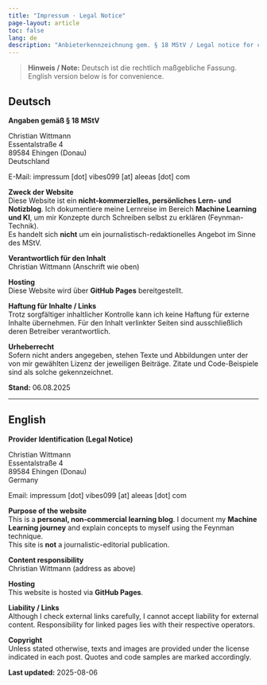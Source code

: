 ```yaml
---
title: "Impressum · Legal Notice"
page-layout: article
toc: false
lang: de
description: "Anbieterkennzeichnung gem. § 18 MStV / Legal notice for chrwittm.github.io"
---
```


> **Hinweis / Note:** Deutsch ist die rechtlich maßgebliche Fassung. English version below is for convenience.

## Deutsch

**Angaben gemäß § 18 MStV**

Christian Wittmann  
Essentalstraße 4  
89584 Ehingen (Donau)  
Deutschland

E-Mail: impressum [dot] vibes099 [at] aleeas [dot] com

**Zweck der Website**  
Diese Website ist ein **nicht-kommerzielles, persönliches Lern- und Notizblog**. Ich dokumentiere meine Lernreise im Bereich **Machine Learning und KI**, um mir Konzepte durch Schreiben selbst zu erklären (Feynman-Technik).  
Es handelt sich **nicht** um ein journalistisch-redaktionelles Angebot im Sinne des MStV.

**Verantwortlich für den Inhalt**  
Christian Wittmann (Anschrift wie oben)

**Hosting**  
Diese Website wird über **GitHub Pages** bereitgestellt.

**Haftung für Inhalte / Links**  
Trotz sorgfältiger inhaltlicher Kontrolle kann ich keine Haftung für externe Inhalte übernehmen. Für den Inhalt verlinkter Seiten sind ausschließlich deren Betreiber verantwortlich.

**Urheberrecht**  
Sofern nicht anders angegeben, stehen Texte und Abbildungen unter der von mir gewählten Lizenz der jeweiligen Beiträge. Zitate und Code-Beispiele sind als solche gekennzeichnet.

**Stand:** 06.08.2025

---

## English

**Provider Identification (Legal Notice)**

Christian Wittmann  
Essentalstraße 4  
89584 Ehingen (Donau)  
Germany

Email: impressum [dot] vibes099 [at] aleeas [dot] com

**Purpose of the website**  
This is a **personal, non-commercial learning blog**. I document my **Machine Learning journey** and explain concepts to myself using the Feynman technique.  
This site is **not** a journalistic-editorial publication.

**Content responsibility**  
Christian Wittmann (address as above)

**Hosting**  
This website is hosted via **GitHub Pages**.

**Liability / Links**  
Although I check external links carefully, I cannot accept liability for external content. Responsibility for linked pages lies with their respective operators.

**Copyright**  
Unless stated otherwise, texts and images are provided under the license indicated in each post. Quotes and code samples are marked accordingly.

**Last updated:** 2025-08-06